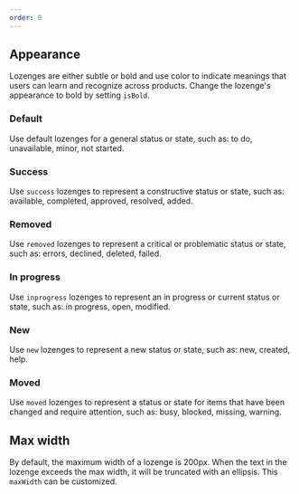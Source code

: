 ```yaml
---
order: 0
---
```



## Appearance

Lozenges are either subtle or bold and use color to indicate meanings that users can learn and recognize across products. Change the lozenge's appearance to bold by setting `isBold`.

### Default

Use default lozenges for a general status or state, such as: to do, unavailable, minor, not started.

<Example Component={LozengeDefault} componentName="@atlaskit/lozenge" />

### Success

Use `success` lozenges to represent a constructive status or state, such as: available, completed, approved, resolved, added.

<Example Component={LozengeSuccess} componentName="@atlaskit/lozenge" />

### Removed

Use `removed` lozenges to represent a critical or problematic status or state, such as: errors, declined, deleted, failed.

<Example Component={LozengeRemoved} componentName="@atlaskit/lozenge" />

### In progress

Use `inprogress` lozenges to represent an in progress or current status or state, such as: in progress, open, modified.

<Example Component={LozengeInProgress} componentName="@atlaskit/lozenge" />

### New

Use `new` lozenges to represent a new status or state, such as: new, created, help.

<Example Component={LozengeNew} componentName="@atlaskit/lozenge" />

### Moved

Use `moved` lozenges to represent a status or state for items that have been changed and require attention, such as: busy, blocked, missing, warning.

<Example Component={LozengeMoved} componentName="@atlaskit/lozenge" />

## Max width

By default, the maximum width of a lozenge is 200px. When the text in the lozenge exceeds the max width, it will be truncated with an ellipsis. This `maxWidth` can be customized.

<Example Component={LozengeMaxWidth} componentName="@atlaskit/lozenge" />

